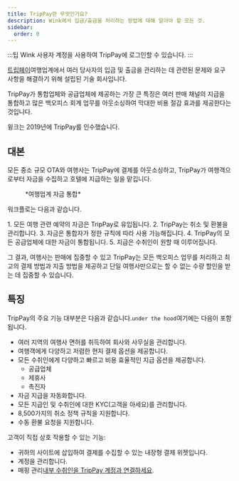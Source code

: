 ```yaml
---
title: TripPay란 무엇인가요?
description: Wink에서 입금/출금을 처리하는 방법에 대해 알아야 할 모든 것.
sidebar:
  order: 0
---
```


:::팁
Wink 사용자 계정을 사용하여 TripPay에 로그인할 수 있습니다.
:::

[트립페이](https://pay.wink.travel)여행업계에서 여러 당사자의 입금 및 출금을 관리하는 데 관련된 문제와 요구 사항을 해결하기 위해 설립된 기술 회사입니다.

TripPay가 통합업체와 공급업체에 제공하는 가장 큰 특징은 여러 판매 채널의 지급을 통합하고 많은 백오피스 회계 업무를 아웃소싱하여 막대한 비용 절감 효과를 제공한다는 것입니다.

윙크는 2019년에 TripPay를 인수했습니다.

## 대본

모든 중소 규모 OTA와 여행사는 TripPay에 결제를 아웃소싱하고, TripPay가 여행객으로부터 자금을 수집하고 호텔에 지급하는 일을 맡깁니다.

<figure>
  <CloudinaryImage width="700" height="525" resize="scale" quality="best" alt="TripPay 자금 통합" src="academy/funds-consolidation" errorImage="noimage_opaque_nyrtl0.png" />

  <figcaption>*여행업계 자금 통합*</figcaption>
</figure>


워크플로는 다음과 같습니다.

<Steps>
  1. 모든 여행 관련 예약의 자금은 TripPay로 유입됩니다.
  2. TripPay는 취소 및 환불을 관리합니다.
  3. 자금은 통합자가 정한 규칙에 따라 사용 가능해집니다.
  4. TripPay의 모든 공급업체에 대한 자금이 통합됩니다.
  5. 지급은 수취인이 원할 때 이루어집니다.
</Steps>


그 결과, 여행사는 판매에 집중할 수 있고 TripPay는 모든 백오피스 업무를 처리하고 최고의 결제 방법과 지출 방법을 제공하고 단일 여행사만으로는 할 수 없는 수량 할인을 받는 데 집중할 수 있습니다.

## 특징

TripPay의 주요 기능 대부분은 다음과 같습니다.`under the hood`여기에는 다음이 포함됩니다.

* 여러 지역의 여행사 면허를 취득하여 회사와 사무실을 관리합니다.
* 여행객에게 다양하고 저렴한 현지 결제 옵션을 제공합니다.
* 모든 수취인에게 다양하고 빠르고 비용 효율적인 지급 옵션을 제공합니다.
  * 공급업체
  * 제휴사
  * 촉진자
* 자금 지급을 자동화합니다.
* 모든 지급인 및 수취인에 대한 KYC(고객을 아세요)를 관리합니다.
* 8,500가지의 취소 정책 규칙을 지원합니다.
* 수동 환불 요청을 지원합니다.

고객이 직접 상호 작용할 수 있는 기능:

* 귀하의 사이트에 삽입하여 결제를 수집할 수 있는 내장형 결제 위젯입니다.
* 계정을 관리합니다.
* 매핑 관리[내부 수취인을 TripPay 계정과 연결하세요](/payment/mapping).

